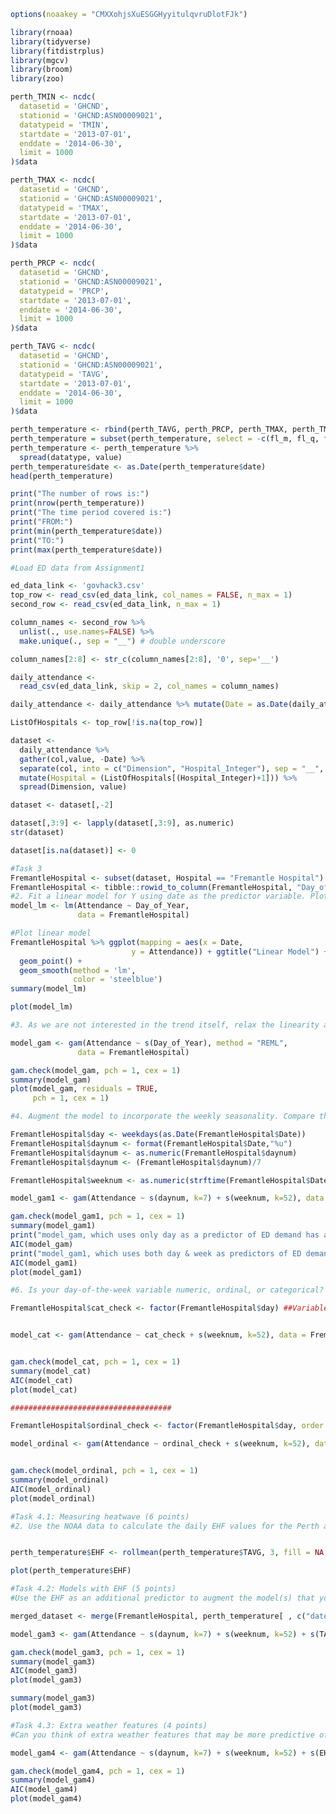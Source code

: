 ```{r}
options(noaakey = "CMXXohjsXuESGGHyyitulqvruDlotFJk")

library(rnoaa)
library(tidyverse)
library(fitdistrplus)
library(mgcv)
library(broom)
library(zoo)

perth_TMIN <- ncdc(
  datasetid = 'GHCND',
  stationid = 'GHCND:ASN00009021',
  datatypeid = 'TMIN',
  startdate = '2013-07-01',
  enddate = '2014-06-30',
  limit = 1000
)$data

perth_TMAX <- ncdc(
  datasetid = 'GHCND',
  stationid = 'GHCND:ASN00009021',
  datatypeid = 'TMAX',
  startdate = '2013-07-01',
  enddate = '2014-06-30',
  limit = 1000
)$data

perth_PRCP <- ncdc(
  datasetid = 'GHCND',
  stationid = 'GHCND:ASN00009021',
  datatypeid = 'PRCP',
  startdate = '2013-07-01',
  enddate = '2014-06-30',
  limit = 1000
)$data

perth_TAVG <- ncdc(
  datasetid = 'GHCND',
  stationid = 'GHCND:ASN00009021',
  datatypeid = 'TAVG',
  startdate = '2013-07-01',
  enddate = '2014-06-30',
  limit = 1000
)$data

perth_temperature <- rbind(perth_TAVG, perth_PRCP, perth_TMAX, perth_TMIN)
perth_temperature = subset(perth_temperature, select = -c(fl_m, fl_q, fl_so, fl_t, station))
perth_temperature <- perth_temperature %>%
  spread(datatype, value)
perth_temperature$date <- as.Date(perth_temperature$date)
head(perth_temperature)
```
```{r}
print("The number of rows is:")
print(nrow(perth_temperature))
print("The time period covered is:")
print("FROM:")
print(min(perth_temperature$date))
print("TO:")
print(max(perth_temperature$date))
```
```{r}
#Load ED data from Assignment1

ed_data_link <- 'govhack3.csv'
top_row <- read_csv(ed_data_link, col_names = FALSE, n_max = 1)
second_row <- read_csv(ed_data_link, n_max = 1)

column_names <- second_row %>% 
  unlist(., use.names=FALSE) %>% 
  make.unique(., sep = "__") # double underscore

column_names[2:8] <- str_c(column_names[2:8], '0', sep='__')

daily_attendance <- 
  read_csv(ed_data_link, skip = 2, col_names = column_names)

daily_attendance <- daily_attendance %>% mutate(Date = as.Date(daily_attendance$Date, format="%d-%B-%Y"))

ListOfHospitals <- top_row[!is.na(top_row)]

dataset <- 
  daily_attendance %>%
  gather(col,value, -Date) %>%
  separate(col, into = c("Dimension", "Hospital_Integer"), sep = "__", convert = TRUE) %>%
  mutate(Hospital = (ListOfHospitals[(Hospital_Integer)+1])) %>%
  spread(Dimension, value)

dataset <- dataset[,-2]

dataset[,3:9] <- lapply(dataset[,3:9], as.numeric)
str(dataset)

dataset[is.na(dataset)] <- 0
```

```{r}
#Task 3
FremantleHospital <- subset(dataset, Hospital == "Fremantle Hospital")
FremantleHospital <- tibble::rowid_to_column(FremantleHospital, "Day_of_Year")
#2.	Fit a linear model for Y using date as the predictor variable. Plot the fitted values and the residuals. Assess the model fit. Is a linear function sufficient for modelling the trend of Y? Support your conclusion with plots.
model_lm <- lm(Attendance ~ Day_of_Year,
               data = FremantleHospital)

#Plot linear model
FremantleHospital %>% ggplot(mapping = aes(x = Date, 
                           y = Attendance)) + ggtitle("Linear Model") + 
  geom_point() +
  geom_smooth(method = 'lm',
              color = 'steelblue')
summary(model_lm)

plot(model_lm)
```
```{r}
#3.	As we are not interested in the trend itself, relax the linearity assumption by fitting a generalised additive model (GAM). Assess the model fit. Do you see patterns in the residuals indicating insufficient model fit?

model_gam <- gam(Attendance ~ s(Day_of_Year), method = "REML",
               data = FremantleHospital)

gam.check(model_gam, pch = 1, cex = 1)
summary(model_gam)
plot(model_gam, residuals = TRUE,
     pch = 1, cex = 1)

```
```{r}
#4.	Augment the model to incorporate the weekly seasonality. Compare the models using the Akaike information criterion (AIC). Report the best-fitted model through coefficient estimates and/or plots.

FremantleHospital$day <- weekdays(as.Date(FremantleHospital$Date))
FremantleHospital$daynum <- format(FremantleHospital$Date,"%u")  
FremantleHospital$daynum <- as.numeric(FremantleHospital$daynum)
FremantleHospital$daynum <- (FremantleHospital$daynum)/7

FremantleHospital$weeknum <- as.numeric(strftime(FremantleHospital$Date, format = "%V"))

model_gam1 <- gam(Attendance ~ s(daynum, k=7) + s(weeknum, k=52), data = FremantleHospital, method = "REML")

gam.check(model_gam1, pch = 1, cex = 1)
summary(model_gam1)
print("model_gam, which uses only day as a predictor of ED demand has an AIC of:")
AIC(model_gam)
print("model_gam1, which uses both day & week as predictors of ED demand has an AIC of:")
AIC(model_gam1)
plot(model_gam1)
```

```{r}
#6.	Is your day-of-the-week variable numeric, ordinal, or categorical? Does the decision affect the model fit?

FremantleHospital$cat_check <- factor(FremantleHospital$day) ##Variable created to check gam where 'day' is a factor rather than numeric.


model_cat <- gam(Attendance ~ cat_check + s(weeknum, k=52), data = FremantleHospital, method = "REML")


gam.check(model_cat, pch = 1, cex = 1)
summary(model_cat)
AIC(model_cat)
plot(model_cat)

####################################
```


```{r}
FremantleHospital$ordinal_check <- factor(FremantleHospital$day, order = TRUE, levels =c('Sunday', 'Monday', 'Tuesday', 'Wednesday', 'Thursday', 'Friday', 'Saturday'))

model_ordinal <- gam(Attendance ~ ordinal_check + s(weeknum, k=52), data = FremantleHospital, method = "REML")


gam.check(model_ordinal, pch = 1, cex = 1)
summary(model_ordinal)
AIC(model_ordinal)
plot(model_ordinal)
```
```{r}
#Task 4.1: Measuring heatwave (6 points)
#2.	Use the NOAA data to calculate the daily EHF values for the Perth area during the relevant time period. Plot the daily EHF values.


perth_temperature$EHF <- rollmean(perth_temperature$TAVG, 3, fill = NA, align = c("right"))

plot(perth_temperature$EHF)
```
```{r}
#Task 4.2: Models with EHF (5 points)
#Use the EHF as an additional predictor to augment the model(s) that you fitted before. Report the estimated effect of the EHF on the ED demand. Does the extra predictor improve the model fit? What conclusions can you draw?

merged_dataset <- merge(FremantleHospital, perth_temperature[ , c("date", "EHF", "TMIN", "TMAX", "PRCP", "TAVG")], by.x="Date", by.y="date")

model_gam3 <- gam(Attendance ~ s(daynum, k=7) + s(weeknum, k=52) + s(TAVG), data = merged_dataset, method = "REML")

gam.check(model_gam3, pch = 1, cex = 1)
summary(model_gam3)
AIC(model_gam3)
plot(model_gam3)
```
```{r}
summary(model_gam3)
plot(model_gam3)
```

```{r}
#Task 4.3: Extra weather features (4 points)
#Can you think of extra weather features that may be more predictive of ED demands? Try incorporating your feature into the model and see if it improves the model fit.

model_gam4 <- gam(Attendance ~ s(daynum, k=7) + s(weeknum, k=52) + s(EHF) + s(TMAX), data = merged_dataset, method = "REML")

gam.check(model_gam4, pch = 1, cex = 1)
summary(model_gam4)
AIC(model_gam4)
plot(model_gam4)

```

